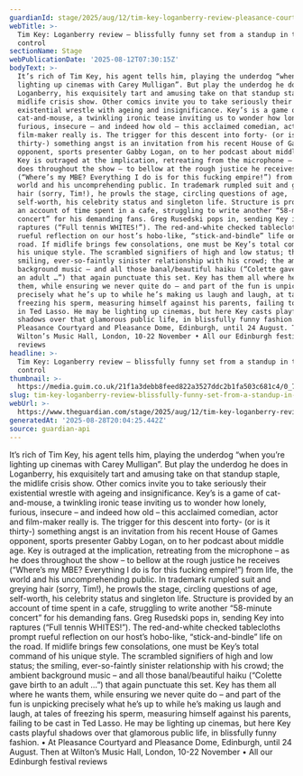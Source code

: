 ```yaml
---
guardianId: stage/2025/aug/12/tim-key-loganberry-review-pleasance-courtyard-edinburgh
webTitle: >-
  Tim Key: Loganberry review – blissfully funny set from a standup in total
  control
sectionName: Stage
webPublicationDate: '2025-08-12T07:30:15Z'
bodyText: >-
  It’s rich of Tim Key, his agent tells him, playing the underdog “when you’re
  lighting up cinemas with Carey Mulligan”. But play the underdog he does in
  Loganberry, his exquisitely tart and amusing take on that standup staple, the
  midlife crisis show. Other comics invite you to take seriously their
  existential wrestle with ageing and insignificance. Key’s is a game of
  cat-and-mouse, a twinkling ironic tease inviting us to wonder how lonely,
  furious, insecure – and indeed how old – this acclaimed comedian, actor and
  film-maker really is. The trigger for this descent into forty- (or is it
  thirty-) something angst is an invitation from his recent House of Games
  opponent, sports presenter Gabby Logan, on to her podcast about middle age.
  Key is outraged at the implication, retreating from the microphone – as he
  does throughout the show – to bellow at the rough justice he receives
  (“Where’s my MBE? Everything I do is for this fucking empire!”) from life, the
  world and his uncomprehending public. In trademark rumpled suit and greying
  hair (sorry, Tim!), he prowls the stage, circling questions of age,
  self-worth, his celebrity status and singleton life. Structure is provided by
  an account of time spent in a cafe, struggling to write another “58-minute
  concert” for his demanding fans. Greg Rusedski pops in, sending Key into
  raptures (“Full tennis WHITES!”). The red-and-white checked tablecloths prompt
  rueful reflection on our host’s hobo-like, “stick-and-bindle” life on the
  road. If midlife brings few consolations, one must be Key’s total command of
  his unique style. The scrambled signifiers of high and low status; the
  smiling, ever-so-faintly sinister relationship with his crowd; the ambient
  background music – and all those banal/beautiful haiku (“Colette gave birth to
  an adult …”) that again punctuate this set. Key has them all where he wants
  them, while ensuring we never quite do – and part of the fun is unpicking
  precisely what he’s up to while he’s making us laugh and laugh, at tales of
  freezing his sperm, measuring himself against his parents, failing to be cast
  in Ted Lasso. He may be lighting up cinemas, but here Key casts playful
  shadows over that glamorous public life, in blissfully funny fashion. • At
  Pleasance Courtyard and Pleasance Dome, Edinburgh, until 24 August. Then at
  Wilton’s Music Hall, London, 10-22 November • All our Edinburgh festival
  reviews
headline: >-
  Tim Key: Loganberry review – blissfully funny set from a standup in total
  control
thumbnail: >-
  https://media.guim.co.uk/21f1a3debb8feed822a3527ddc2b1fa503c681c4/0_732_4512_3610/500.jpg
slug: tim-key-loganberry-review-blissfully-funny-set-from-a-standup-in-total-control
webUrl: >-
  https://www.theguardian.com/stage/2025/aug/12/tim-key-loganberry-review-pleasance-courtyard-edinburgh
generatedAt: '2025-08-28T20:04:25.442Z'
source: guardian-api
---
```

It’s rich of Tim Key, his agent tells him, playing the underdog “when you’re lighting up cinemas with Carey Mulligan”. But play the underdog he does in Loganberry, his exquisitely tart and amusing take on that standup staple, the midlife crisis show. Other comics invite you to take seriously their existential wrestle with ageing and insignificance. Key’s is a game of cat-and-mouse, a twinkling ironic tease inviting us to wonder how lonely, furious, insecure – and indeed how old – this acclaimed comedian, actor and film-maker really is. The trigger for this descent into forty- (or is it thirty-) something angst is an invitation from his recent House of Games opponent, sports presenter Gabby Logan, on to her podcast about middle age. Key is outraged at the implication, retreating from the microphone – as he does throughout the show – to bellow at the rough justice he receives (“Where’s my MBE? Everything I do is for this fucking empire!”) from life, the world and his uncomprehending public. In trademark rumpled suit and greying hair (sorry, Tim!), he prowls the stage, circling questions of age, self-worth, his celebrity status and singleton life. Structure is provided by an account of time spent in a cafe, struggling to write another “58-minute concert” for his demanding fans. Greg Rusedski pops in, sending Key into raptures (“Full tennis WHITES!”). The red-and-white checked tablecloths prompt rueful reflection on our host’s hobo-like, “stick-and-bindle” life on the road. If midlife brings few consolations, one must be Key’s total command of his unique style. The scrambled signifiers of high and low status; the smiling, ever-so-faintly sinister relationship with his crowd; the ambient background music – and all those banal/beautiful haiku (“Colette gave birth to an adult …”) that again punctuate this set. Key has them all where he wants them, while ensuring we never quite do – and part of the fun is unpicking precisely what he’s up to while he’s making us laugh and laugh, at tales of freezing his sperm, measuring himself against his parents, failing to be cast in Ted Lasso. He may be lighting up cinemas, but here Key casts playful shadows over that glamorous public life, in blissfully funny fashion. • At Pleasance Courtyard and Pleasance Dome, Edinburgh, until 24 August. Then at Wilton’s Music Hall, London, 10-22 November • All our Edinburgh festival reviews
